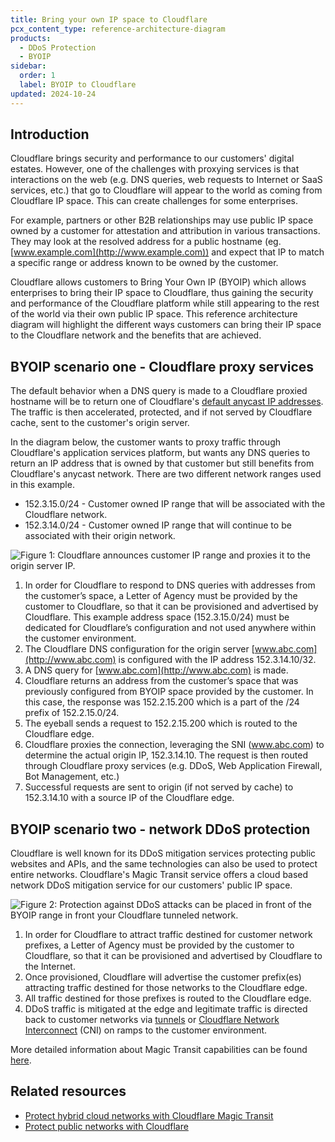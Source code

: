 ```yaml
---
title: Bring your own IP space to Cloudflare
pcx_content_type: reference-architecture-diagram
products:
  - DDoS Protection
  - BYOIP
sidebar:
  order: 1
  label: BYOIP to Cloudflare
updated: 2024-10-24
---
```


## Introduction

Cloudflare brings security and performance to our customers' digital estates. However, one of the challenges with proxying services is that interactions on the web (e.g. DNS queries, web requests to Internet or SaaS services, etc.) that go to Cloudflare will appear to the world as coming from Cloudflare IP space. This can create challenges for some enterprises.

For example, partners or other B2B relationships may use public IP space owned by a customer for attestation and attribution in various transactions. They may look at the resolved address for a public hostname (eg. [www.example.com](http://www.example.com)) and expect that IP to match a specific range or address known to be owned by the customer.

Cloudflare allows customers to Bring Your Own IP (BYOIP) which allows enterprises to bring their IP space to Cloudflare, thus gaining the security and performance of the Cloudflare platform while still appearing to the rest of the world via their own public IP space. This reference architecture diagram will highlight the different ways customers can bring their IP space to the Cloudflare network and the benefits that are achieved.

## BYOIP scenario one \- Cloudflare proxy services

The default behavior when a DNS query is made to a Cloudflare proxied hostname will be to return one of Cloudflare's [default anycast IP addresses](https://www.cloudflare.com/ips/). The traffic is then accelerated, protected, and if not served by Cloudflare cache, sent to the customer's origin server.

In the diagram below, the customer wants to proxy traffic through Cloudflare's application services platform, but wants any DNS queries to return an IP address that is owned by that customer but still benefits from Cloudflare's anycast network. There are two different network ranges used in this example.

- 152.3.15.0/24 \- Customer owned IP range that will be associated with the Cloudflare network.
- 152.3.14.0/24 \- Customer owned IP range that will continue to be associated with their origin network.

![Figure 1: Cloudflare announces customer IP range and proxies it to the origin server IP.](~/assets/images/reference-architecture/bring-your-own-ip-space-to-cloudflare/figure1.svg "Figure 1: Cloudflare announces customer IP range and proxies it to the origin server IP.")

1. In order for Cloudflare to respond to DNS queries with addresses from the customer’s space, a Letter of Agency must be provided by the customer to Cloudflare, so that it can be provisioned and advertised by Cloudflare. This example address space (152.3.15.0/24) must be dedicated for Cloudflare’s configuration and not used anywhere within the customer environment.
2. The Cloudflare DNS configuration for the origin server [www.abc.com](http://www.abc.com) is configured with the IP address 152.3.14.10/32.
3. A DNS query for [www.abc.com](http://www.abc.com) is made.
4. Cloudflare returns an address from the customer’s space that was previously configured from BYOIP space provided by the customer. In this case, the response was 152.2.15.200 which is a part of the /24 prefix of 152.2.15.0/24.
5. The eyeball sends a request to 152.2.15.200 which is routed to the Cloudflare edge.
6. Cloudflare proxies the connection, leveraging the SNI (www.abc.com) to determine the actual origin IP, 152.3.14.10. The request is then routed through Cloudflare proxy services (e.g. DDoS, Web Application Firewall, Bot Management, etc.)
7. Successful requests are sent to origin (if not served by cache) to 152.3.14.10 with a source IP of the Cloudflare edge.

## BYOIP scenario two \- network DDoS protection

Cloudflare is well known for its DDoS mitigation services protecting public websites and APIs, and the same technologies can also be used to protect entire networks. Cloudflare's Magic Transit service offers a cloud based network DDoS mitigation service for our customers' public IP space.

![Figure 2: Protection against DDoS attacks can be placed in front of the BYOIP range in front your Cloudflare tunneled network.](~/assets/images/reference-architecture/bring-your-own-ip-space-to-cloudflare/figure2.svg "Figure 2: Protection against DDoS attacks can be placed in front of the BYOIP range in front your Cloudflare tunneled network.")

1. In order for Cloudflare to attract traffic destined for customer network prefixes, a Letter of Agency must be provided by the customer to Cloudflare, so that it can be provisioned and advertised by Cloudflare to the Internet.
2. Once provisioned, Cloudflare will advertise the customer prefix(es) attracting traffic destined for those networks to the Cloudflare edge.
3. All traffic destined for those prefixes is routed to the Cloudflare edge.
4. DDoS traffic is mitigated at the edge and legitimate traffic is directed back to customer networks via [tunnels](/magic-wan/) or [Cloudflare Network Interconnect](/network-interconnect/) (CNI) on ramps to the customer environment.

More detailed information about Magic Transit capabilities can be found [here](/reference-architecture/architectures/magic-transit/).

## Related resources

- [Protect hybrid cloud networks with Cloudflare Magic Transit](/reference-architecture/diagrams/network/protect-hybrid-cloud-networks-with-cloudflare-magic-transit/)
- [Protect public networks with Cloudflare](/reference-architecture/diagrams/network/protect-public-networks-with-cloudflare/)
